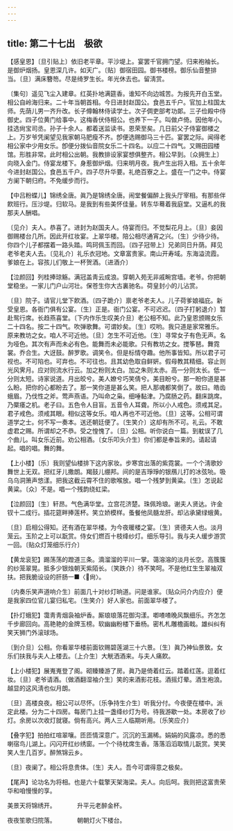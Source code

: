```yaml
---
---
---
```

title: 第二十七出　极欲
---




【感皇恩】〔旦引贴上〕依旧老平章。平沙堤上。宴罢千官拥门望。归来袍袖长。是御炉烟扬。皇恩深几许。如天广。〔贴〕御宿田园。御书楼榜。御乐仙音整排当。〔旦〕满床簪笏。尽是绮罗生长。年光休去也。留淸赏。

〔集句〕遥见飞尘入建章。红英扑地满筵香。谁知不向边城苦。为报先开白玉堂。相公自岭海归来。二十年当朝首相。今日进封赵国公。食邑五千户。官加上柱国太师。先荫儿男一齐升改。长子僔翰林侍读学士。次子倜吏部考功郞。三子俭殿中侍御史。四子位黄门给事中。这梅香伏侍相公。也养下一子。叫做卢倚。因他年小。挂选尙宝司丞。孙子十余人。都着送监读书。恩荣至矣。几日前父子侍宴御楼之上。万岁爷凭阑望见我家朝马肥瘦不齐。卽便选赐御马三十匹。宴罢之际。闻得老相公家中少用女乐。卽便分拨仙音院女乐二十四名。以应二十四气。又赐田园楼馆。形胜非常。此时相公出朝。我教排设家宴想俱整齐。相公早到。〔众拥生上〕向晓入金门。侍宴龙楼下。身惹御炉烟。归来明月夜。我卢生出将入相。五十余年今进封赵国公。食邑五千户。四子尽升华要。礼绝百寮之上。盛在一门之中。侍宴方阑下朝归府。不免缓步而行。

【中吕粉蝶儿】锦绣全唐。眞乃是锦绣全唐。闹堂餐偏醉上我头厅宰相。有那些伴飮班行。压沙堤。归软马。是我到有些美怀佳量。转东华蓦着我庭堂。又逼札的我那夫人酬唱。

〔见介〕夫人。恭喜了。进封为赵国夫人。侍宴而归。不觉梨花月上。〔旦〕妾因御赐楼台几所。因此开红妆宴。上翠华楼。陪公相尽通宵之兴。〔生〕少待少待。你四个儿子都摆着一路头踏。鸣珂佩玉而回。〔四子冠带上〕兄弟同日升荫。拜见老爷老夫人去。〔见礼介〕礼乐衣冠地。文章富贵家。南山开寿域。东海溢流霞。爹娘在上。容孩儿们敬上一杯贺酒。〔进酒介〕

【泣颜回】列桂捧琼觞。满冠盖靑云成浪。穿朝入苑无非戚畹宫墙。老爷。你把朝堂稳坐。一家儿门户山河壮。保苍生你大古裏驰名。荷皇封小的儿沾赏。

〔旦〕院子。请官儿堂下飮酒。〔四子跪介〕禀老爷老夫人。儿子荷爹娘福庇。新受皇恩。各衙门俱有公宴。〔生〕正是。衙门公宴。不可迟迟。〔四子打躬退介〕暂赴鸳行席。长趋燕喜堂。〔下内作乐生叹美介旦〕老公相不知。此乃皇恩颁赐女乐二十四名。按二十四气。吹弹歌舞。可谓妙矣。〔生〕哎哟。我只道是家常雅乐。原来教坊之女。咱人不可近他。〔旦〕怎生不可近他。〔生〕寻常女子有色无声。名为哑色。其次有声而未必有色。能舞而未必能歌。只有教坊之女。搅筝琶。舞霓裳。乔合生。大迓鼓。醉罗歌。调笑令。但是标情夺趣。他所事皆知。所以君子可视也。不可陷也。可弃也。不可往也。且其幼色取自鲜姸。假母教其精细。容止则光风霁月。应对则流水行云。加之粉则太白。加之朱则太赤。高一分则太长。低一分则太短。诗家说道。月出皎兮。美人嫽兮巧笑倩兮。美目盼兮。那一盼你道是甚么盼。把你的心都盼去了。那一笑你道是甚么笑。把人那魂都笑倒了。故曰。皓齿蛾眉。乃伐性之斧。莺声燕语。乃叫命之枭。细唾黏津。乃腐肠之药。翻床跳席。乃橜痿之机。老子曰。五色令人目盲。五音令人耳聋。所以小人戒色。须戒其足。君子戒色。须戒其眼。相似这等女乐。咱人再也不可近他。〔旦〕这等。公相可谓道学之士。何不写一奏本。送还朝廷便了。〔生笑介〕这却有所不可。礼云。不敢虚君之赐。所谓却之不恭。受之惶愧了。〔旦〕公相。听你说白一篇。到躭误了几个曲儿。叫女乐近前。劝公相酒。〔女乐叩头介生〕你们都是奉旨来的。请起请起。唱的唱。舞的舞。

【上小楼】〔乐〕我则望仙楼排下这内家妆。步寒宫出落的紫霓裳。一个个淸歌妙舞世上无双。把红牙儿撒朗。羯鼓儿绷邦。间的是吉琤琤的银鴈儿打的冰弦喨。吸乌乌洞箫声悠漾。把我这截云霄不住的歌喉放。唱一个残梦到黄粱。〔生〕怎说起黄粱。〔众〕不是。唱一个残韵绕虹梁。

【泣颜回】〔生〕轩昂。气色满华堂。立宫花济楚。珠佩玲琅。谢夫人贤达。许金钗十二成行。插花筵畔捧莲杯。笑立娇模样。蚤餐他凤髓龙肝。却沾承黛绿蛾黄。

〔旦〕启相公得知。还有酒在翠华楼。为今夜暖楼之宴。〔生〕贤德夫人也。淡月笼云。玉阶之上可以翫赏。侍女们燃百十枝绛纱灯。细乐导引。我与夫人缓步游赏一回。〔贴众灯笼细乐行介〕

【黄龙衮犯】踢荡荡的蹬道三条。滴溜溜的平川一掌。蔼溶溶的淡月长空。高簇簇的纱笼翠晃。抵多少银烛朝天紫陌长。〔笑跌介〕待不笑呵。不是他红生生翠袖双扶。把我脆设设的肝肠一■〈尙〉。

〔内奏乐笑声道响介生〕前面几十对纱灯晌道。问是谁家。〔贴众问介内应介〕便是我家四位官儿宴归私宅。〔生笑介〕好人家也。前面翠华楼了。

【扑灯蛾犯】霭靑靑烟袅袖炉香。厮琅琅落花御沟漾。喞喳喳晚风飘细乐。齐怎怎千步廊回向。高艳艳的金牌玉榜。软幽幽粉楼下垂杨。密札札雕檐画戟。雄纠纠有笑天狮门外滚球场。

〔到介旦〕公相。你看翠华楼前面钦赐碧莲湖三十六景。〔生〕眞乃神仙景致。女乐们扶我与夫人上楼去。〔上介生〕大觥洒酒来。与夫人痛飮。

【上小楼犯】展嵬嵬登了阁。砌臻臻游了房。眞乃是倚着红云。踏着红莲。逗着红妆。〔旦〕老爷请酒。〔做酒翻湿袖介生〕笑的来酒影花枝。酒摇灯晕。酒生袍浪。越显的这风淸也似月朗。

〔旦〕高楼良夜。相公可以尽怀。〔乐争持生介生〕听我分付。今夜便在楼中。派定此楼。分为二十四房。每房门上挂一盏绛纱灯为号。待我游歇一处。本房收了纱灯。余房以次收灯就寝。倘有高兴。两人三人临期听用。〔乐笑应介〕

【叠字犯】拍拍红喧翠嚷。匝匝情深意广。沉沉的玉漏稀。娟娟的风露凉。悉的悉喇宿鸟儿湖上。闪闪开红纱绣窗。一个个待枕席生香。落落滔滔取情儿翫赏。笑笑笑人生几百岁。醉煞锦云乡。

〔旦〕夜阑了。相公将息贵体。〔生〕夫人。吾今可谓得意之极矣。

【尾声】论功名为将相。也是六十载擎天架海梁。夫人。向后呵。我则把这富贵荣华和咱慢慢的享。

美景天将锦绣开。　　　　升平元老醉金杯。

夜夜笙歌归院落。　　　　朝朝灯火下楼台。